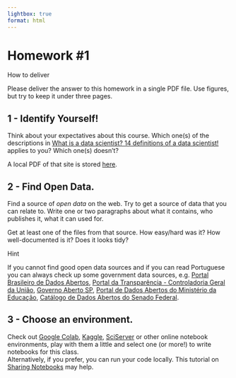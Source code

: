 ```yaml
---
lightbox: true
format: html
---
```


# Homework #1 

::: info-block
<div class="title">How to deliver</div>
Please deliver the answer to this homework in a single PDF file. Use figures, but try to keep it under three pages.
:::

## 1 - Identify Yourself!

Think about your expectatives about this course. Which one(s) of the descriptions in [What is a data scientist? 14 definitions of a data scientist!](https://crayondata.ai/what-is-a-data-scientist-14-definitions-of-a-data-scientist/) applies to you? Which one(s) doesn't? 

A local PDF of that site is stored [here](Resources/References/WhatIsADataScientist.pdf).

## 2 - Find Open Data.

Find a source of _open data_ on the web. Try to get a source of data that you can relate to.
Write one or two paragraphs about what it contains, who publishes it, what it can used for. 

Get at least one of the files from that source. How easy/hard was it? How well-documented is it? Does it looks tidy?

::: hint-block
<div class="title">Hint</div>
If you cannot find good open data sources and if you can read Portuguese you can always check up some government data sources, e.g.
[Portal Brasileiro de Dados Abertos](https://dados.gov.br/home), 
[Portal da Transparência - Controladoria Geral da União](https://portaldatransparencia.gov.br/download-de-dados), 
[Governo Aberto SP](https://www.governoaberto.sp.gov.br/
), [Portal de
Dados Abertos do Ministério da Educação](https://dadosabertos.mec.gov.br/),
[Catálogo de Dados Abertos do Senado Federal](https://www12.senado.leg.br/dados-abertos/dados-abertos/catalogo-de-dados-abertos).
:::



## 3 - Choose an environment.

Check out [Google Colab](https://colab.research.google.com/), [Kaggle](https://www.kaggle.com/), [SciServer](https://apps.sciserver.org/dashboard/) or other online notebook environments, play with them a little and select one (or more!) to write notebooks for this class.<br>
Alternatively, if you prefer, you can run your code locally. This tutorial on [Sharing Notebooks](https://rafaeldcsantos.github.io/SharingNotebooks/Intro.html) may help.


